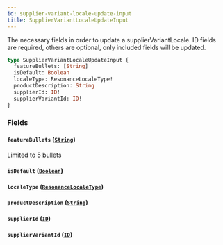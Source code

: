 ```yaml
---
id: supplier-variant-locale-update-input
title: SupplierVariantLocaleUpdateInput
---
```


The necessary fields in order to update a supplierVariantLocale.
ID fields are required, others are optional, only included fields will be updated.

```graphql
type SupplierVariantLocaleUpdateInput {
  featureBullets: [String]
  isDefault: Boolean
  localeType: ResonanceLocaleType!
  productDescription: String
  supplierId: ID!
  supplierVariantId: ID!
}
```

### Fields

#### `featureBullets` ([`String`](/developers/supplier-apis/supply-api/graphql/reference/scalars/string))

Limited to 5 bullets

#### `isDefault` ([`Boolean`](/developers/supplier-apis/supply-api/graphql/reference/scalars/boolean))

#### `localeType` ([`ResonanceLocaleType`](/developers/supplier-apis/supply-api/graphql/reference/enums/resonance-locale-type))

#### `productDescription` ([`String`](/developers/supplier-apis/supply-api/graphql/reference/scalars/string))

#### `supplierId` ([`ID`](/developers/supplier-apis/supply-api/graphql/reference/scalars/id))

#### `supplierVariantId` ([`ID`](/developers/supplier-apis/supply-api/graphql/reference/scalars/id))
